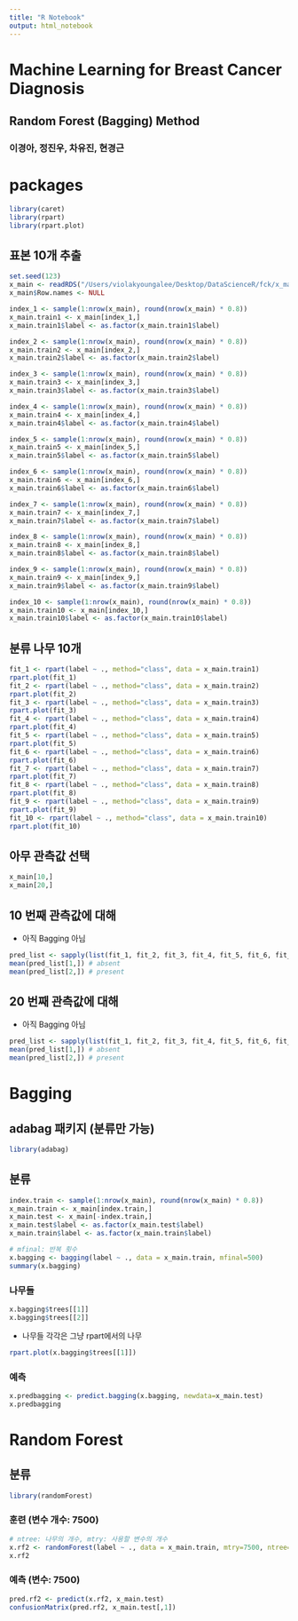 ```yaml
---
title: "R Notebook"
output: html_notebook
---
```

# Machine Learning for Breast Cancer Diagnosis
## Random Forest (Bagging) Method
### 이경아, 정진우, 차유진, 현경근

# packages
```r
library(caret)
library(rpart)
library(rpart.plot)
```

## 표본 10개 추출
```r
set.seed(123)
x_main <- readRDS("/Users/violakyoungalee/Desktop/DataScienceR/fck/x_main.rds")
x_main$Row.names <- NULL

index_1 <- sample(1:nrow(x_main), round(nrow(x_main) * 0.8))
x_main.train1 <- x_main[index_1,]
x_main.train1$label <- as.factor(x_main.train1$label)

index_2 <- sample(1:nrow(x_main), round(nrow(x_main) * 0.8))
x_main.train2 <- x_main[index_2,]
x_main.train2$label <- as.factor(x_main.train2$label)

index_3 <- sample(1:nrow(x_main), round(nrow(x_main) * 0.8))
x_main.train3 <- x_main[index_3,]
x_main.train3$label <- as.factor(x_main.train3$label)

index_4 <- sample(1:nrow(x_main), round(nrow(x_main) * 0.8))
x_main.train4 <- x_main[index_4,]
x_main.train4$label <- as.factor(x_main.train4$label)

index_5 <- sample(1:nrow(x_main), round(nrow(x_main) * 0.8))
x_main.train5 <- x_main[index_5,]
x_main.train5$label <- as.factor(x_main.train5$label)

index_6 <- sample(1:nrow(x_main), round(nrow(x_main) * 0.8))
x_main.train6 <- x_main[index_6,]
x_main.train6$label <- as.factor(x_main.train6$label)

index_7 <- sample(1:nrow(x_main), round(nrow(x_main) * 0.8))
x_main.train7 <- x_main[index_7,]
x_main.train7$label <- as.factor(x_main.train7$label)

index_8 <- sample(1:nrow(x_main), round(nrow(x_main) * 0.8))
x_main.train8 <- x_main[index_8,]
x_main.train8$label <- as.factor(x_main.train8$label)

index_9 <- sample(1:nrow(x_main), round(nrow(x_main) * 0.8))
x_main.train9 <- x_main[index_9,]
x_main.train9$label <- as.factor(x_main.train9$label)

index_10 <- sample(1:nrow(x_main), round(nrow(x_main) * 0.8))
x_main.train10 <- x_main[index_10,]
x_main.train10$label <- as.factor(x_main.train10$label)
```

## 분류 나무 10개
```r
fit_1 <- rpart(label ~ ., method="class", data = x_main.train1)
rpart.plot(fit_1)
fit_2 <- rpart(label ~ ., method="class", data = x_main.train2)
rpart.plot(fit_2)
fit_3 <- rpart(label ~ ., method="class", data = x_main.train3)
rpart.plot(fit_3)
fit_4 <- rpart(label ~ ., method="class", data = x_main.train4)
rpart.plot(fit_4)
fit_5 <- rpart(label ~ ., method="class", data = x_main.train5)
rpart.plot(fit_5)
fit_6 <- rpart(label ~ ., method="class", data = x_main.train6)
rpart.plot(fit_6)
fit_7 <- rpart(label ~ ., method="class", data = x_main.train7)
rpart.plot(fit_7)
fit_8 <- rpart(label ~ ., method="class", data = x_main.train8)
rpart.plot(fit_8)
fit_9 <- rpart(label ~ ., method="class", data = x_main.train9)
rpart.plot(fit_9)
fit_10 <- rpart(label ~ ., method="class", data = x_main.train10)
rpart.plot(fit_10)
```

## 아무 관측값 선택
```r
x_main[10,]
x_main[20,]
```

## 10 번째 관측값에 대해
* 아직 Bagging 아님
```r
pred_list <- sapply(list(fit_1, fit_2, fit_3, fit_4, fit_5, fit_6, fit_7, fit_8, fit_9, fit_9, fit_10),  function(x){predict(object=x, newdata=x_main[10,])})
mean(pred_list[1,]) # absent
mean(pred_list[2,]) # present
```

## 20 번째 관측값에 대해
* 아직 Bagging 아님
```r
pred_list <- sapply(list(fit_1, fit_2, fit_3, fit_4, fit_5, fit_6, fit_7, fit_8, fit_9, fit_9, fit_10),  function(x){predict(object=x, newdata=x_main[20,])})
mean(pred_list[1,]) # absent
mean(pred_list[2,]) # present
```

# Bagging
## adabag 패키지 (분류만 가능)
```r
library(adabag)
```

## 분류
```r
index.train <- sample(1:nrow(x_main), round(nrow(x_main) * 0.8))
x_main.train <- x_main[index.train,]
x_main.test <- x_main[-index.train,]
x_main.test$label <- as.factor(x_main.test$label)
x_main.train$label <- as.factor(x_main.train$label)

# mfinal: 반복 횟수
x.bagging <- bagging(label ~ ., data = x_main.train, mfinal=500)
summary(x.bagging)
```

### 나무들
```r
x.bagging$trees[[1]]
x.bagging$trees[[2]]
```

* 나무들 각각은 그냥 rpart에서의 나무
```r
rpart.plot(x.bagging$trees[[1]])
```

### 예측
```r
x.predbagging <- predict.bagging(x.bagging, newdata=x_main.test)
x.predbagging
```

# Random Forest
## 분류
```r
library(randomForest)
```

### 훈련 (변수 개수: 7500)
```r
# ntree: 나무의 개수, mtry: 사용할 변수의 개수
x.rf2 <- randomForest(label ~ ., data = x_main.train, mtry=7500, ntree=500, importance=TRUE)
x.rf2
```

### 예측 (변수: 7500)
```r
pred.rf2 <- predict(x.rf2, x_main.test)
confusionMatrix(pred.rf2, x_main.test[,1])
```

